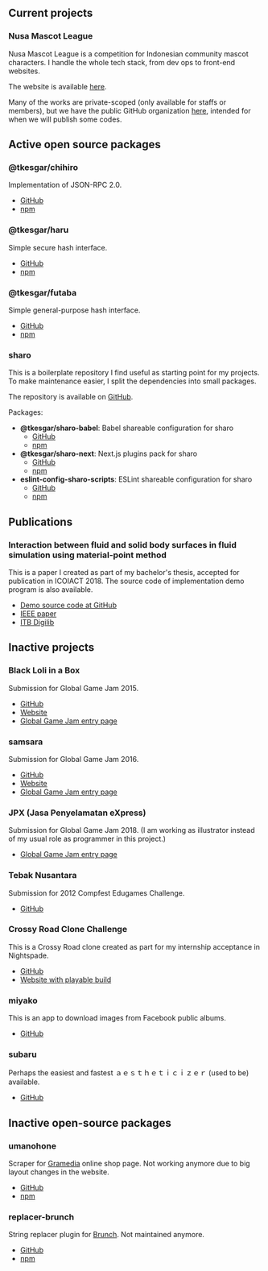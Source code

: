 ## Current projects

### Nusa Mascot League

Nusa Mascot League is a competition for Indonesian community mascot characters. I handle the whole
tech stack, from dev ops to front-end websites.

The website is available [here](https://www.nusaleague.com/).

Many of the works are private-scoped (only available for staffs or members), but we have the public
GitHub organization [here](https://github.com/nsml), intended for when we will publish some codes.

## Active open source packages

### @tkesgar/chihiro

Implementation of JSON-RPC 2.0.

  - [GitHub](https://github.com/tkesgar/chihiro)
  - [npm](https://www.npmjs.com/package/@tkesgar/chihiro)

### @tkesgar/haru

Simple secure hash interface.

  - [GitHub](https://github.com/tkesgar/haru)
  - [npm](https://www.npmjs.com/package/@tkesgar/haru)

### @tkesgar/futaba

Simple general-purpose hash interface.

  - [GitHub](https://github.com/tkesgar/futaba)
  - [npm](https://www.npmjs.com/package/@tkesgar/futaba)

### sharo

This is a boilerplate repository I find useful as starting point for my projects. To make
maintenance easier, I split the dependencies into small packages.

The repository is available on [GitHub](https://github.com/tkesgar/sharo).

Packages:

  - **@tkesgar/sharo-babel**: Babel shareable configuration for sharo
    - [GitHub](https://github.com/tkesgar/sharo-next)
    - [npm](https://www.npmjs.com/package/@tkesgar/sharo-next)
  - **@tkesgar/sharo-next**: Next.js plugins pack for sharo
    - [GitHub](https://github.com/tkesgar/sharo-next)
    - [npm](https://www.npmjs.com/package/@tkesgar/sharo-next)
  - **eslint-config-sharo-scripts**: ESLint shareable configuration for sharo
    - [GitHub](https://github.com/tkesgar/eslint-config-sharo-scripts)
    - [npm](https://www.npmjs.com/package/eslint-config-sharo-scripts)

## Publications

### Interaction between fluid and solid body surfaces in fluid simulation using material-point method

This is a paper I created as part of my bachelor's thesis, accepted for publication in ICOIACT 2018.
The source code of implementation demo program is also available.

  - [Demo source code at GitHub](https://github.com/tkesgar/houshou)
  - [IEEE paper](https://ieeexplore.ieee.org/document/8350797)
  - [ITB Digilib](https://digilib.itb.ac.id/index.php/gdl/view/31341)

## Inactive projects

### Black Loli in a Box

Submission for Global Game Jam 2015.

  - [GitHub](https://github.com/tkesgar/ggj15-loli)
  - [Website](http://tkesgar.github.io/ggj15-loli)
  - [Global Game Jam entry page](https://globalgamejam.org/2015/games/black-loli-box-kyaaa-what-should-we-do)

### samsara

Submission for Global Game Jam 2016.

  - [GitHub](https://github.com/tkesgar/ggj16-wayang)
  - [Website](http://tkesgar.github.io/ggj16-wayang)
  - [Global Game Jam entry page](https://globalgamejam.org/2016/games/samsara)

### JPX (Jasa Penyelamatan eXpress)

Submission for Global Game Jam 2018. (I am working as illustrator instead of my usual role as
programmer in this project.)

  - [Global Game Jam entry page](https://globalgamejam.org/2018/games/jpx-jasa-penyelamatan-express)

### Tebak Nusantara

Submission for 2012 Compfest Edugames Challenge.

  - [GitHub](https://github.com/dkrprasetya/Tebak-Nusantara-)

### Crossy Road Clone Challenge

This is a Crossy Road clone created as part for my internship acceptance in Nightspade.

  - [GitHub](https://github.com/tkesgar/crcc)
  - [Website with playable build](https://tkesgar.github.io/crcc)

### miyako

This is an app to download images from Facebook public albums.

  - [GitHub](https://github.com/tkesgar/miyako)

### subaru

Perhaps the easiest and fastest ａｅｓｔｈｅｔｉｃｉｚｅｒ (used to be) available.

  - [GitHub](https://github.com/tkesgar/subaru)

## Inactive open-source packages

### umanohone

Scraper for [Gramedia](https://www.gramedia.com/) online shop page. Not working anymore due to big
layout changes in the website.

  - [GitHub](https://github.com/tkesgar/umanohone)
  - [npm](https://www.npmjs.com/package/umanohone)

### replacer-brunch

String replacer plugin for [Brunch](https://brunch.io/). Not maintained anymore.

  - [GitHub](https://github.com/tkesgar/replacer-brunch)
  - [npm](https://www.npmjs.com/package/replacer-brunch)
